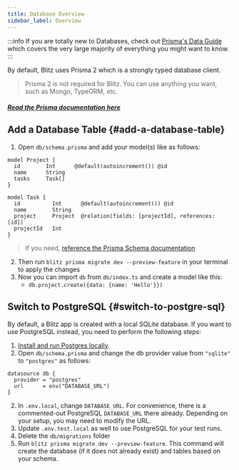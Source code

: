 ```yaml
---
title: Database Overview
sidebar_label: Overview
---
```


<!-- prettier-ignore-start -->
:::info
If you are totally new to Databases, check out
[Prisma's Data Guide](https://www.prisma.io/dataguide/) which covers the
very large majority of everything you might want to know.
:::
<!-- prettier-ignore-end -->

By default, Blitz uses Prisma 2 which is a strongly typed database client.

> Prisma 2 is not required for Blitz. You can use anything you want, such
> as Mongo, TypeORM, etc.

##### [Read the Prisma documentation here](https://www.prisma.io/docs/understand-prisma/introduction)

## Add a Database Table {#add-a-database-table}

1. Open `db/schema.prisma` and add your model(s) like as follows:

```prisma
model Project {
  id        Int      @default(autoincrement()) @id
  name      String
  tasks     Task[]
}

model Task {
  id          Int      @default(autoincrement()) @id
  name        String
  project     Project  @relation(fields: [projectId], references: [id])
  projectId   Int
}
```

> If you need,
> [reference the Prisma Schema documentation](https://www.prisma.io/docs/reference/tools-and-interfaces/prisma-schema/data-model)

2. Then run `blitz prisma migrate dev --preview-feature` in your terminal
   to apply the changes
3. Now you can import `db` from `db/index.ts` and create a model like
   this:
   - `db.project.create({data: {name: 'Hello'}})`

## Switch to PostgreSQL {#switch-to-postgre-sql}

By default, a Blitz app is created with a local SQLite database. If you
want to use PostgreSQL instead, you need to perform the following steps:

1. [Install and run Postgres locally](./postgres).
1. Open `db/schema.prisma` and change the db provider value from
   `"sqlite"` to `"postgres"` as follows:

```prisma
datasource db {
  provider = "postgres"
  url      = env("DATABASE_URL")
}
```

2. In `.env.local`, change `DATABASE_URL`. For convenience, there is a
   commented-out PostgreSQL `DATABASE_URL` there already. Depending on
   your setup, you may need to modify the URL.
3. Update `.env.test.local` as well to use PostgreSQL for your test runs.
4. Delete the `db/migrations` folder
5. Run `blitz prisma migrate dev --preview-feature`. This command will
   create the database (if it does not already exist) and tables based on
   your schema.
